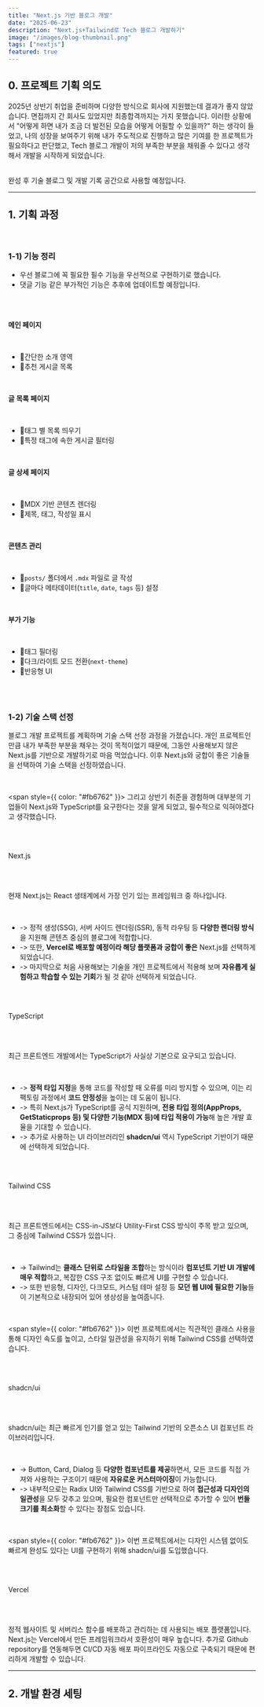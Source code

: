 ```yaml
---
title: "Next.js 기반 블로그 개발"
date: "2025-06-23"
description: "Next.js+Tailwind로 Tech 블로그 개발하기"
image: "/images/blog-thumbnail.png"
tags: ["nextjs"]
featured: true
---
```


## 0. 프로젝트 기획 의도

2025년 상반기 취업을 준비하며 다양한 방식으로 회사에 지원했는데 결과가 좋지 않았습니다.
면접까지 간 회사도 있었지만 최종합격까지는 가지 못했습니다.
이러한 상황에서 "어떻게 하면 내가 조금 더 발전된 모습을 어떻게 어필할 수 있을까?" 하는 생각이 들었고,
나의 성장을 보여주기 위해 내가 주도적으로 진행하고 많은 기여를 한 프로젝트가 필요하다고 판단했고,
Tech 블로그 개발이 저의 부족한 부분을 채워줄 수 있다고 생각해서 개발을 시작하게 되었습니다.

<br />

<span className="bg-yellow-200 text-black inline-block">
  완성 후 기술 블로그 및 개발 기록 공간으로 사용할 예정입니다.
</span>

<hr />

## 1. 기획 과정

<br />

### 1-1) 기능 정리

- 우선 블로그에 꼭 필요한 필수 기능을 우선적으로 구현하기로 했습니다.
- 댓글 기능 같은 부가적인 기능은 추후에 업데이트할 예정입니다.

<br />
<br />

**메인 페이지**

<br />

- 🔹간단한 소개 영역
- 🔹추천 게시글 목록

<br />

**글 목록 페이지**

<br />

- 🔹태그 별 목록 띄우기
- 🔹특정 태그에 속한 게시글 필터링

<br />

**글 상세 페이지**

<br />

- 🔹MDX 기반 콘텐츠 렌더링
- 🔹제목, 태그, 작성일 표시

<br />

**콘텐츠 관리**

<br />

- 🔹`posts/` 폴더에서 `.mdx` 파일로 글 작성
- 🔹글마다 메타데이터(`title`, `date`, `tags` 등) 설정

<br />

**부가 기능**

<br />

- 🔹태그 필더링
- 🔹다크/라이트 모드 전환(`next-theme`)
- 🔹반응형 UI

<br />
<br />

### 1-2) 기술 스택 선정

블로그 개발 프로젝트를 계획하며 기술 스택 선정 과정을 가졌습니다.
개인 프로젝트인 만큼 내가 부족한 부분을 채우는 것이 목적이었기 때문에,
그동안 사용해보지 않은 Next.js를 기반으로 개발하기로 마음 먹었습니다.
이후 Next.js와 궁합이 좋은 기술들을 선택하여 기술 스택을 선정하였습니다.

<br />

<span style={{ color: "#fb6762" }}>
  그리고 상반기 취준을 경험하며 대부분의 기업들이 Next.js와 TypeScript를
  요구한다는 것을 알게 되었고, 필수적으로 익혀야겠다고 생각했습니다.
</span>

<br />
<br />

<span className="text-2xl font-bold">Next.js</span>

<br />
<br />

현재 Next.js는 React 생태계에서 가장 인기 있는 프레임워크 중 하나입니다.

<br />

- -> 정적 생성(SSG), 서버 사이드 렌더링(SSR), 동적 라우팅 등
  **다양한 렌더링 방식**을 지원해 콘텐츠 중심의 블로그에 적합합니다.
- -> 또한, **Vercel로 배포할 예정이라
  해당 플랫폼과 궁합이 좋은** Next.js를 선택하게 되었습니다.
- -> 마지막으로 처음 사용해보는 기술을 개인 프로젝트에서 적용해 보며
  **자유롭게 실험하고 학습할 수 있는 기회**가 될 것 같아 선택하게 되었습니다.

<br />
<br />

<span className="text-2xl font-bold">TypeScript</span>

<br />
<br />

최근 프론트엔드 개발에서는 TypeScript가 사실상 기본으로 요구되고 있습니다.

<br />

- -> **정적 타입 지정**을 통해 코드를 작성할 때 오류를 미리 방지할 수 있으며,
  이는 리팩토링 과정에서 **코드 안정성**을 높이는 데 도움이 됩니다.
- -> 특히 Next.js가
  TypeScript를 공식 지원하며, **전용 타입 정의(AppProps, GetStaticprops 등) 및 다양한
  기능(MDX 등)에 타입 적용이 가능**해 높은 개발 효율을 기대할 수 있습니다.
- -> 추가로
  사용하는 UI 라이브러리인 **shadcn/ui** 역시 TypeScript 기반이기 때문에 선택하게 되었습니다.

<br />
<br />

<span className="text-2xl font-bold">Tailwind CSS</span>

<br />
<br />

최근 프론트엔드에서는 CSS-in-JS보다 Utility-First CSS 방식이 주목 받고 있으며,
그 중심에 Tailwind CSS가 있씁니다.

<br />

- -> Tailwind는 **클래스 단위로 스타일을 조합**하는 방식이라 **컴포넌트 기반 UI 개발에 매우 적합**하고,
  복잡한 CSS 구조 없이도 빠르게 UI를 구현할 수 있습니다.
- -> 또한 반응형, 디자인, 다크모드, 커스텀 테마 설정 등
  **모던 웹 UI에 필요한 기능**들이 기본적으로 내장되어 있어 생상성을 높여줍니다.

<br />

<span style={{ color: "#fb6762" }}>
  이번 프로젝트에서는 직관적인 클래스 사용을 통해 디자인 속도를 높이고, 스타일
  일관성을 유지하기 위해 Tailwind CSS를 선택하였습니다.
</span>

<br />
<br />

<span className="text-2xl font-bold">shadcn/ui</span>

<br />
<br />

shadcn/ui는 최근 빠르게 인기를 얻고 있는 Tailwind 기반의 오픈소스
UI 컴포넌트 라이브러리입니다.

<br />

- -> Button, Card, Dialog 등 **다양한 컴포넌트를 제공**하면서,
  모든 코드를 직접 가져와 사용하는 구조이기 때문에 **자유로운 커스터마이징**이 가능합니다.
- -> 내부적으로는 Radix UI와 Tailwind CSS를 기반으로 하여 **접근성과
  디자인의 일관성**을 모두 갖추고 있으며, 필요한 컴포넌트만 선택적으로 추가할 수 있어
  **번들 크기를 최소화**할 수 있다는 장점도 있습니다.

<br />

<span style={{ color: "#fb6762" }}>
  이번 프로젝트에서는 디자인 시스템 없이도 빠르게 완성도 있다는 UI를 구현하기
  위해 shadcn/ui를 도입했습니다.
</span>

<br />
<br />

<span className="text-2xl font-bold">Vercel</span>

<br />
<br />

정적 웹사이트 및 서버리스 함수를 배포하고 관리하는 데 사용되는 배포 플랫폼입니다.
Next.js는 Vercel에서 만든 프레임워크라서 호환성이 매우 높습니다.
추가로 Github repository를 연동해두면 CI/CD 자동 배포 파이프라인도 자동으로 구축되기 때문에 편리하게 개발할 수 있습니다.

<hr />

## 2. 개발 환경 세팅
